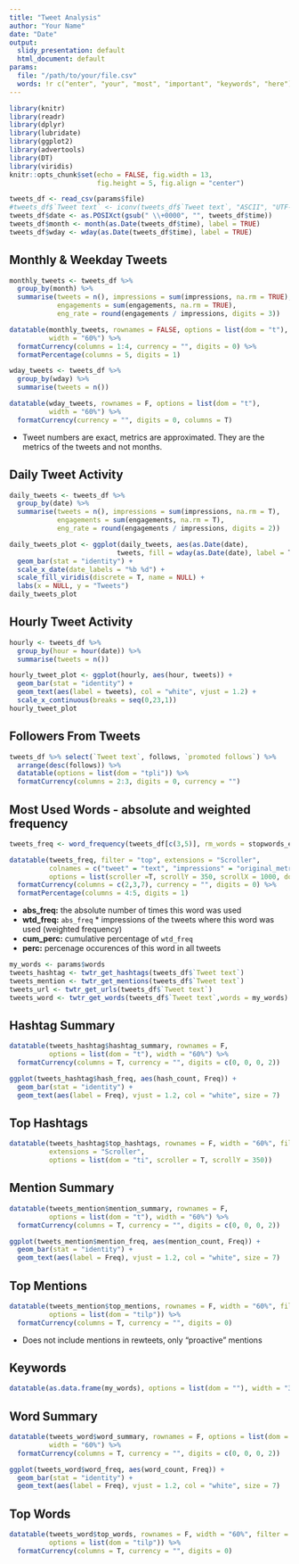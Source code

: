 ```yaml
---
title: "Tweet Analysis"
author: "Your Name"
date: "Date"
output:
  slidy_presentation: default
  html_document: default
params:
  file: "/path/to/your/file.csv"
  words: !r c("enter", "your", "most", "important", "keywords", "here")
---
```


```r
library(knitr)
library(readr)
library(dplyr)
library(lubridate)
library(ggplot2)
library(advertools)
library(DT)
library(viridis)
knitr::opts_chunk$set(echo = FALSE, fig.width = 13, 
                      fig.height = 5, fig.align = "center")

tweets_df <- read_csv(params$file)
#tweets_df$`Tweet text` <- iconv(tweets_df$`Tweet text`, "ASCII", "UTF-8", "byte")
tweets_df$date <- as.POSIXct(gsub(" \\+0000", "", tweets_df$time))
tweets_df$month <- month(as.Date(tweets_df$time), label = TRUE)
tweets_df$wday <- wday(as.Date(tweets_df$time), label = TRUE)
```

## Monthly & Weekday Tweets

```r
monthly_tweets <- tweets_df %>% 
  group_by(month) %>% 
  summarise(tweets = n(), impressions = sum(impressions, na.rm = TRUE),
            engagements = sum(engagements, na.rm = TRUE), 
            eng_rate = round(engagements / impressions, digits = 3))

datatable(monthly_tweets, rownames = FALSE, options = list(dom = "t"), 
          width = "60%") %>% 
  formatCurrency(columns = 1:4, currency = "", digits = 0) %>% 
  formatPercentage(columns = 5, digits = 1)

wday_tweets <- tweets_df %>% 
  group_by(wday) %>% 
  summarise(tweets = n())

datatable(wday_tweets, rownames = F, options = list(dom = "t"), 
          width = "60%") %>% 
  formatCurrency(currency = "", digits = 0, columns = T)


```

* Tweet numbers are exact, metrics are approximated. They are the metrics of the tweets and not months.

## Daily Tweet Activity

```r

daily_tweets <- tweets_df %>% 
  group_by(date) %>% 
  summarise(tweets = n(), impressions = sum(impressions, na.rm = T),
            engagements = sum(engagements, na.rm = T),
            eng_rate = round(engagements / impressions, digits = 2))
```


```r
daily_tweets_plot <- ggplot(daily_tweets, aes(as.Date(date), 
                           tweets, fill = wday(as.Date(date), label = T))) +
  geom_bar(stat = "identity") +
  scale_x_date(date_labels = "%b %d") +
  scale_fill_viridis(discrete = T, name = NULL) +
  labs(x = NULL, y = "Tweets")
daily_tweets_plot
```

## Hourly Tweet Activity

```r
hourly <- tweets_df %>% 
  group_by(hour = hour(date)) %>% 
  summarise(tweets = n())

hourly_tweet_plot <- ggplot(hourly, aes(hour, tweets)) +
  geom_bar(stat = "identity") +
  geom_text(aes(label = tweets), col = "white", vjust = 1.2) +
  scale_x_continuous(breaks = seq(0,23,1))
hourly_tweet_plot

```

## Followers From Tweets

```r
tweets_df %>% select(`Tweet text`, follows, `promoted follows`) %>% 
  arrange(desc(follows)) %>% 
  datatable(options = list(dom = "tpli")) %>% 
  formatCurrency(columns = 2:3, digits = 0, currency = "")
```

## Most Used Words - absolute and weighted frequency

```r
tweets_freq <- word_frequency(tweets_df[c(3,5)], rm_words = stopwords_en)

datatable(tweets_freq, filter = "top", extensions = "Scroller",
          colnames = c("tweet" = "text", "impressions" = "original_metric"), 
          options = list(scroller =T, scrollY = 350, scrollX = 1000, dom = "ltip")) %>% 
  formatCurrency(columns = c(2,3,7), currency = "", digits = 0) %>% 
  formatPercentage(columns = 4:5, digits = 1)
```

- **abs_freq:** the absolute number of times this word was used
- **wtd_freq:** `abs_freq` * impressions of the tweets where this word was used (weighted frequency)
- **cum_perc:** cumulative percentage of `wtd_freq`
- **perc:** percenage occurences of this word in all tweets


```r
my_words <- params$words
tweets_hashtag <- twtr_get_hashtags(tweets_df$`Tweet text`)
tweets_mention <- twtr_get_mentions(tweets_df$`Tweet text`)
tweets_url <- twtr_get_urls(tweets_df$`Tweet text`)
tweets_word <- twtr_get_words(tweets_df$`Tweet text`,words = my_words)
```

## Hashtag Summary

```r
datatable(tweets_hashtag$hashtag_summary, rownames = F, 
          options = list(dom = "t"), width = "60%") %>% 
  formatCurrency(columns = T, currency = "", digits = c(0, 0, 0, 2))

ggplot(tweets_hashtag$hash_freq, aes(hash_count, Freq)) +
  geom_bar(stat = "identity") +
  geom_text(aes(label = Freq), vjust = 1.2, col = "white", size = 7)
```

## Top Hashtags

```r
datatable(tweets_hashtag$top_hashtags, rownames = F, width = "60%", filter = "top", 
          extensions = "Scroller", 
          options = list(dom = "ti", scroller = T, scrollY = 350))
```

## Mention Summary

```r
datatable(tweets_mention$mention_summary, rownames = F, 
          options = list(dom = "t"), width = "60%") %>% 
  formatCurrency(columns = T, currency = "", digits = c(0, 0, 0, 2))

ggplot(tweets_mention$mention_freq, aes(mention_count, Freq)) +
  geom_bar(stat = "identity") +
  geom_text(aes(label = Freq), vjust = 1.2, col = "white", size = 7)
```

## Top Mentions

```r
datatable(tweets_mention$top_mentions, rownames = F, width = "60%", filter = "top",
          options = list(dom = "tilp")) %>%
  formatCurrency(columns = T, currency = "", digits = 0)
```

* Does not include mentions in rewteets, only "proactive" mentions

## Keywords

```r

datatable(as.data.frame(my_words), options = list(dom = ""), width = "35%")
```

## Word Summary

```r
datatable(tweets_word$word_summary, rownames = F, options = list(dom = "t"),
          width = "60%") %>% 
  formatCurrency(columns = T, currency = "", digits = c(0, 0, 0, 2))

ggplot(tweets_word$word_freq, aes(word_count, Freq)) +
  geom_bar(stat = "identity") +
  geom_text(aes(label = Freq), vjust = 1.2, col = "white", size = 7)


```

## Top Words

```r
datatable(tweets_word$top_words, rownames = F, width = "60%", filter = "top",
          options = list(dom = "tilp")) %>% 
  formatCurrency(columns = T, currency = "", digits = 0)
```

